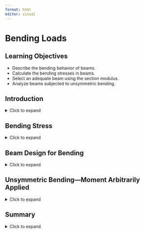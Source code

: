 ```yaml
---
format: html
editor: visual
---
```


# Bending Loads {#sec-bending-loads}

::: {.callout-note icon="false"}
## Learning Objectives

-   Describe the bending behavior of beams.
-   Calculate the bending stresses in beams.
-   Select an adequate beam using the section modulus.
-   Analyze beams subjected to unsymmetric bending.
:::

## Introduction {.unnumbered}

<details>

<summary>Click to expand</summary>

Beams are structural members that support loads along their length. Typically, these loads are perpendicular to the axis of the beam and cause only shear forces and bending moments.

**Figure 9.1 Overarching book figure**  

As we found in previous chapters, internal forces and moments and section properties are crucial to calculating stresses and deflections. The same is true for finding stresses and deflections in beams. This chapter describes calculating bending stresses in beam with considerations for unsymmetric bending and beam design.

**Figure 9.2** Looking up at bridge beams used to support a landscaped bicycle and pedestrian bridge in Seattle.

</details>

## Bending Stress

<details>

<summary>Click to expand</summary>

This section will discuss bending behavior of straight, symmetric, homogeneous beams. This section will be limited to beams that have a cross section that is symmetric with an axis and the bending moment is around an axis that is perpendicular to the axis of symmetry. Examine the initially unaltered beam depicted in Figure 9.3, characterized by a rectangular cross-section, and annotated with both horizontal and vertical grid lines.

**Figure 9.3** A unloaded beam with a rectangular cross-section.

Upon the application of a bending moment, the tendency emerges to deform these lines, conforming to the pattern illustrated in Figure 9.4. Observe the curvature of the horizontal lines, and note that the vertical lines, while maintaining straightness, undergo a rotation. The application of a bending moment induces stretching in the material at the bottom section of the bar and compression in the material at the top section. As a result, within the transitional zone between these two regions, there exists a surface known as the **neutral surface**, where the horizontal fibers of the material experience no change in length (no compression or tension). When viewed on a cross-section, the neutral surface appears as a horizontal line known as the **neutral axis**.

**Figure 9.4** The deformation of the beam in Figure 9.3 when subjected to a symmetric bending moment.

We can make a similar observation when a kids toy undergoes bending as shown in Figure 9.5. This toy is subjected to a bending moment in the opposite direction of the beam in Figure 9.4, this will switch the behavior of the top and the bottom surfaces. Notice in Figure 9.5 the fibers at the top are pulled apart while the bottom surface fibers are pushed together.

**Figure 9.5** The distortion of a kid's toy when undergoing bending.

We can take this knowledge about deformations due to bending and apply it to the failure of the column in Figure 9.6. Notice that the column was fixed at the base and was subjected to a transverse force that caused failure. The fibers on the right side of the column failure point were pulled apart while the fibers on the left side of the column failure point were compressed.

**Figure 9.6** Column failure due to bending.

We will make the following assumptions about deformations due to bending:

-   There must be a neutral surface parallel to both the upper and lower surfaces, where the length remains constant.

-   Throughout the deformation, all cross sections of the beam remain plan and perpendicular to the longitudinal axis.

-   The cross section will keep it's shape, we will ignore the Poisson effects discussed in Chapter 4 of this text.

**Figure 9.7** Element in beam bending.

To understand bending stress in a beam subjected to arbitrary loads, examine a small element extracted from the beam in Figure 9.7. The derivation of the bending strain equation remains unaffected by the beam type or specific loads. Remember the fundamental definition of normal strain:

\[math\]

We can use this to calculate the normal strain along AB in our beam.

\[math\]

Distance y is measured relative to the neutral surface and is positive above the neutral surface and negative below. Prior to bending, the line AB is the same length at all values of y.  However, when bending occurs, the length of A'B' varies.  The length A'B' experiences a reduction in length as the section moves farther above the neutral surface, and conversely, it undergoes an increasing extension below the neutral surface.  By definition, the length of the neutral surface doesn't change and remains the same as length AB. We can describe the lengths AB and A'B' using the radius of curvature (ρ) and the differential angle (dθ) shown in Figure 9.7.

\[math\]

We can now substitute these lengths into our strain equation:

\[math\]

Simplifying

\[nath\]

This relationship shows us that the longitudinal strain, ε, varies lineraly with the distance, y, from the neutral surface.  The maximum stress occurs at the outermost fibers, extreme top and bottom of the section.  We call this maximum distance from the netrual surface, c.  We can now write a relationship for the maximum absolute value of the strain, εm.

\[math\]

Assuming that our material behaves in a linearly elastic manner, we can use Hooke's Law, \[math\], to rewrite the strain relationship above into a relationship of stresses:

\[math\]

Therefore, similar to the variation in normal strain, normal stress, σ, will fluctuate from zero at the neutral surface to a maximum value, σmax, at a distance c from the neutral surface as shown in Figure 9.8.

**Figure 9.8** Bending stress variation.

To determine the position of the neutral surface, we necessitate the condition where the resultant force generated by the stress distribution across the cross-sectional area is equal to zero.

\[math\]

We can now substitute our previous relationship between stress and distance from neutral axis.

\[math\]

Since \[math\] does not equal zero we are left with:

\[math\]

This integral represents the first moment of area, as discussed in Section 8.1. This equation indicates that the first moment of the cross-section about its neutral axis must be zero. Recall that the location of the centroid was determined by \[math\]. Consequently, for a member experiencing pure bending and as long as the stresses remain within the elastic range, the neutral axis traverses through the centroid of the section since \[math\] (the distance from the neutral axis to the centroid) is zero.

We can ascertain the stress in the beam by setting the moment M equal to the moment produced by the stress distribution around the neutral axis.

\[math\]

Since

\[math\]

We can write

\[math\]

You might notice that the integral, \[math\], represents the moment of inertia, or second moment of area, of the cross-sectional area about the neutral axis. We will denote the moment of inertia with **I**. This topic was covered in Section 8.2 of this text if you need a review.

Rearranging the previous equation to obtain the **flexure formula**:

\[math\]

Where:

σ~max~ = the maximum normal stress in the beam, note that a complete description includes magnitude, units, tension, or compression

M = the internal moment calculated about the neutral axis of the cross section, determined from method of sections or shear and moment diagrams

c = the perpendicular distance from the neutral axis to the point the farthest away from the neutral axis

I = the moment of inertial or second moment of area about the neutral axis

We know from previous derivation that:

\[math\]

we can rearrange to provide the following relationship:

\[math\]

We can determine a similar flexure formula to calculate the bending stress at any point along the cross section:

\[math\]

Similar to Chapter 2, when reporting normal stress you include if that stress is in tension or compression. During the derivation, we used a beam that was bending concave upwards. In Chapter 7 we indicated that this type of moment was considered positive. This leads to compression above the neutral axis and tension below. The inverse is true when the beam is subjected to negative bending moment as shown in Figure 9.9.

**Figure 9.9** Bending stress sign convention.

::: {.callout-note icon="false"}
## Step-by-step: Calculating Bending Stress

1.  Determine the **internal moment** at the point to which you want to calculate the bending stress. If you know the point along the length of the beam that you are investigating, then you can cut a section and apply equilibrium equations to determine this moment. If you need to find the maximum bending stress then draw the moment diagram to find the maximum internal moment. (Review of this is in Chapter 7 of this text).

<!-- -->

2.  Determine the section properties of the beam. This will require knowing the location of the **centroid**, **neutral axis**, and the **moment of inertia**. (Review of this is in Chapter 8 of this text or a table listing values of I for selected common shapes is in the Appendix.)

<!-- -->

3.  Identify the specific **location on the section** for which you are computing the normal stress, y (or c, if you are calculating the maximum normal stress.)

<!-- -->

4.  Ensure that the units of M, I, and y (or c) are consistent then use one of the flexure formulas to calculate bending stress. Ensure that the result contains the magnitude, units, and tension or compression.
:::

::: {#example-9.1 .callout-note collapse="true" icon="false"}
## Example 9.1: Simple bending stress problem 

A beam with the shown cross section is subjected to a positive moment of 50 k-in. Calculate the normal stress at the top, bottom, and interface between flange and web.

\[figure\]

We first start with the internal moment, this is a given in the problem statement to be +50k-in. Positive moment indicates that the beam is bending concave up, compression above the neutral axis and tension below.

\[figure\]

We next need to determine the beam properties -- centroid and moment of inertia. Since this is not a standard shape and the shape is not symmetric in the y direction, we will need to calculate this by hand. We cover this shape in detail in Chapter 8.

\[figure\]

\[table with math\]

\[math Y bar = \]

There are three parts to this problem that change the y value. We will start with calculating the stress at the top of the section, using the flexure formula:

\[math\]

Before we plug in our values, we need to ensure that the units are consistent.

-   M = 50k·in.

-   y = 2.25 in.

-   I = 86.0625 in.4

Since all units are in kips and inches, we are going to plug into our flexure formula:

\[math\]

For a complete answer we need to include magnitude, units, and tension or compression. The magnitude is 1.31, the units will be \[math\] or ksi. To determine the tension or compression we will look at the sign of the internal moment and where along the section we are calculating the bending stress. In our example the moment is positive, and we calculate the stress at the top of the section our answer will be in compression.

\[figure\]

\[math\]

Note that, as long as we are careful to use the correct signs for M and y (both positive in this case), the answer will also come out with the correct sign (negative in this case which indicates compression).

We will now calculate the normal stress at the bottom of the beam. The only quantity that changes is the y value -- we will now use the distance from the neutral axis to the bottom of the beam (3.75 in).

\[math\]

The moment is positive, so the beam bends concave up, anything below the neutral axis is in tension.

\[math\]

This again works mathematically as long as we use the correct positive sign for the M and negative sign for y (since the point of interest is below the neutral axis). The answer comes out positive, indicating tension and matching our expectation.

Finally, we can calculate the normal stress at the junction of the flange and the web. We will need to find the distance from the neutral axis the flange web junction.

\[figure\]

\[figure\]

\[math\]

Since the flange web junction is above the neutral axis and our beam is subjected to positive moment, our bending stress will be in compression.

\[math\]
:::

::: {#example-9.2 .callout-note collapse="true" icon="false"}
## Example 9.2: Bending stress problem 

Calculate the maximum tensile and maximum compressive bending stress in the beam shown below.

\[figure\]

\[figure\]

\[figure\]

The first step is to find the internal forces in the beam so that we can find the maximum positive and negative moments. The best way to do this is to draw the moment diagram. We did this in detail in an example problem \[which one?\] in Chapter 7 of this text.

The moment diagram is to the left and we can see that the maximum positive moment is 37.125 kN\*m and the maximum negative moment is 30 kN\*m.

We next need to determine the beam properties -- centroid and moment of inertia. Since this is not a standard shape and the shape is not symmetric in the y direction, we will need to calculate this by hand. We cover this shape in detail in Chapter 8 \[link to centroid and moment of inertia example in ch 8\].

\[figure\]

\[figure\]

\[table with math\]

Y bar =

\[table with math\]

Ix =

The positive bending moment will cause compression at the top of the cross-section and compression at the bottom. The negative bending moment will cause tension at the top and compression at the bottom. It's not obvious by inspection which of these two tensile stresses will be larger, nor which of the two compressive stresses will be larger. We should calculate all four to compare.

Before we plug in our values, we need to ensure that the units are consistent so we will change everything to Newtons and meters.

-   M~pos~ = 37.125 kN·m = 37.125 x 103 N·m

-   M~neg~ = 30 kN·m = 30 x 103 N·m

-   y~top~ = 89.43 mm = 0.08943 m

-   y~btm~ = 130.57 mm = 0.13057 m

-   I~x~ = 90,862,095 mm4 = 90.862095 x 10-6 m4

We will start with calculating the stress at the top and bottom of the section due to the maximum positive moment, using the flexure formula:

\[figure\]

\[math\]

Now we can do something similar for the maximum negative bending stress.

\[figure\]

\[math\]

The overall maximum tensile stress for this beam occurs at the bottom of the section due to positive moment, 53.35 MPa (T). The overall maximum compressive stress (43.11 MPa (C)) also occurs at the bottom of the section in a different part of the beam, but is due to the negative moment.

For many situations the overall largest stress would be sufficient. However, there are materials that behave differently depending on whether they are subjected to tensile or compressive stress. Concrete is a good example of this, as it is very good with compressive stresses but poor with tensile stresses. Steel rebar is placed inside concrete members to support the tensile stresses as shown in Figure 9. 10. At this point in your engineering career it is good practice to report both the maximum tensile and compressive stresses at each critical point on the beam.

**Figure 9.10** The end of the prestressed concrete beam showing the prestressing steel and rebar.
:::

</details>

## Beam Design for Bending

<details>

<summary>Click to expand</summary>

Frequently, beam design is governed by the bending moment. In this section, we will leverage our understanding of bending stress to design beams capable of withstanding their applied internal moments. We will design two common categories of beams. We'll start with rolled steel beams of varying cross sections. You can find a sampling of these standard shapes in Appendix A of this text. We'll then discuss rectangular cross-sections, which are common for timber beams.

A safe design requires that the allowable stress of the material used is greater than the stress due to the loading. When we design a structure, we need to know what the material properties are so that we can produce safe designs. In the flexure equation for maximum bending stress, \[math\], there are four variables: σm, Mmax, c, and I. We will start with the allowable stress of the material, σall, and use the \[Equation\] derived from the loading condition. What is left are section properties, I, and c. For standard shapes these are combined into one variable, section modulus (S):

\[math\]

We can substitute this value into the flexure formula and rearrange for Smin -- the minimum allowable value of the section modulus for the beam:

\[math\]

### Design of Standard Steel Sections

As long as we design our beam such that its section modulus is larger than Smin, the beam is guaranteed not to fail due to bending stress. Rolled steel beams tend to have relatively complex cross-sections with multiple dimensions that can be varied in order to alter its section modulus and therefore its resistance to bending stress. Designing each dimension individually would be time consuming and it would be costly to manufacture a unique beam for every loading condition. Instead, beams are mass produced in standard sizes and engineers simply select the most appropriate beam for their specific need. There will be many standard steel shapes that will satisfy this equation, meaning they will be safe. Engineering is determining which of the shapes that work you will use. Often there are many criteria that you will need to consider. In this section we will use cost to determine the shape. Steel beams are priced by their weight, the higher the weight the more expensive. To choose the most economical shape, we will choose the shape with the smallest weight (smallest cross-sectional area).

There are basic structural steel shapes that have standardized cross sectional dimensions. W shapes (standing for Wide Flange) are often used for beam design as they have an efficient cross section. Figure 9.11 is a sample of the beam table in the Appendix.

**Figure 9.11** Portion of the W Section table from Appendix A

Each beam has a designation that gives us quick information about the section, see figure 9.12.

**Figure 9.12** Description of the Shape designation in U.S. Customary Units.

Notice in the sample beam section table in Figure 9.11 they are all W shapes and grouped by approximate height (first number). Within each height grouping the shapes are arranged from lightest to heaviest (second number) when going from the bottom to top of the height grouping. For each standard shape in this table the cross-sectional area, depth (height), flange and web dimensions, moment of inertia in the x and y directions, section modulus, in the x and y direction, and the radius of gyration in the x and y directions (this is a geometric property related to buckling, we will use this in Chapter 15 of this text) are given.

::: {.callout-note style=".unnumbered" icon="false"}
## Step-by-step: Most Economical Beam Design (standard shapes)

1.  Establish the allowable stress, σ~all~, value of sigma for the chosen material by referring to a table of material properties or consulting design specifications. Proceed with the following steps assuming that σ~all~ is the same for tension and compression.

<!-- -->

2.  Determine the maximum absolute value of the bending moment \[Equation\] **i**n the beam by drawing the shear force and bending moment diagrams. (Review of this is in Chapter 7 of this text).

<!-- -->

3.  Calculate the minimum allowable value of the section modulus using this equation: \[math\]

<!-- -->

4.  For a rolled steel beam, refer to the relevant table in the Appendix. Among the accessible beam sections, focus solely on those with a section modulus surpassing the minimum value calculated in step 3, \[math\]. Start at the bottom of the table and select one beam in each height section (if applicable). Then from this short list, choose the section with the smallest weight per unit length, as it represents the most economical option for which \[math\]. It's essential to note that this choice may not necessarily correspond to the section with the smallest S value.
:::

In certain instances, the selection of a section might be constrained by factors such as the permissible depth of the cross-section or the allowable deflection of the beam. This discussion is limited to materials that behave the same in tension and compression. If this is not the case (such as when you use concrete), then you may need to check multiple points along the length of the beam. Additionally, if the section is not symmetric about the neutral axis, the maximum tensile and compressive stresses may not occur at the point where M is max or min. Lastly, this procedure only considers bending stresses. Although bending stresses do control the design of most beams, there are instances where shear or deflection will control. We will discuss this more in Chapter 11 in this text.

::: {#example-9.3 .callout-note collapse="true" icon="false"}
## Example 9.3: Design  of a Standard Steel Section

Knowing that the allowable normal stress for the steel used is 24 ksi, select the most economical wide-flange beam to support the loading shown.

\[figure\]

The first step is to find the internal forces in the beam, we will start by calculating the reactions.

\[figure\]

\[math\]

Now that we have the reactions, we can build the shear diagram. We will start on the left side and go up the reaction at support A, 6.45 kips. We will continue along the beam following the loads to finish the shear diagram.

\[figure\]

To build the moment diagram we will calculate the area under the curve from the shear diagram using geometry. We will calculate the area of three rectangles and two triangles.

\[small figure?\]

\[math\]

From the moment diagram we can see that \[math\]. We will use this value and σall = 24 ksi (given in the problem statement) to calculate the minimum section modulus needed, *S~min~*.

\[math\]

Now that we know the minimum section modulus needed for this beam, we will go to the standard beam table in Appendix A. Focusing on the Sx column, we will start at the bottom of the table and choose one shape from each height section that is applicable.

For our beam, the following sections will be adequate for bending:

-   W8 x 21

-   W10 x 19

-   W12 x 22

<!-- -->

-   W14 x 22

We didn't choose any from the W4, W5, and W6 groupings because none of these beams have a section modulus greater than 17.64 in^3^. We also didn't continue with groupings greater than W14 because those sections are far larger than what we need as noted by the weight (second number in the designation).

Now we will choose the most economical beam by comparing the last number in the designation, as this represents the weight per foot of the beam. The most economical section for this material and loading is the **W10 x 19**. This beam weighs 19 lb/ft and is the lightest of the beams we identified.
:::

### Design of Rectangular Sections

Rectangular cross-sections are common for timber beams. There are only two dimensions that need to be specified, base and height. While there are standard rectangular cross-sections too (e.g. 2" x 4") we'll approach the design of rectangular cross-sections by assuming that one dimension scales with the other and so we only need to specify a single dimension. Rather than select from a list of standard cross-sections, we'll specify this required dimension exactly.

We can calculate the minimum section modulus as before

\[math\]

Now set this value

\[math\]

For a rectangle

\[math\]

So

\[math\]

Problems will be set up such that there is a relationship between b and h, which leaves only one unknown that can be solved for directly. This will be the minimum acceptable size for this dimension---anything larger than the calculated value will not fail due to bending stress.

::: {#example-9.4 .callout-note collapse="true" icon="false"}
## Example 9.4: Design of rectangular cross-section

A simply supported timber beam spans a gap of 10 m. It is subjected to a uniform distributed load w = 15 kN/m as shown. The beam has a rectangular cross-section and will be manufactured such that the height is 2x the base. Determine the minimum acceptable dimensions for the cross-section of this beam if the maximum allowable bending stress of the timber is 12 MPa.

\[figure\]

The allowable stress is given as σall = 12 MPa. Determine the magnitude of the maximum internal bending moment by drawing the shear force and bending moment diagrams. Since the loading is symmetric, the total applied load of 15 \* 10 = 150 kN will be split evenly between the two supports. The reaction force at each support will be 75 kN.

\[figure\]

The magnitude of the maximum internal bending moment \[math\]

Now we can determine the required section modulus. Be careful with the order of magnitude of the bending moment and allowable stress.

\[math\]

We can use this value to determine the required dimensions of the cross-section. Recall that h = 2b for this beam.

\[math\]

The minimum required dimensions to ensure this beam doesn't fail due to bending stress are b = 153 mm and h = 306 mm.
:::

For the purposes of this text, it is appropriate to give exact answers to 3 significant figures. In practice we wouldn't generally specify the required dimension down to the mm since this is unnecessarily precise to manufacture. It is more practical to design to perhaps the nearest 10 mm, remembering to always round up. For example, we calculated the required dimension b = 153 mm. We must not round this down to 150 mm as this are below the required value, but rounding up to 160 mm would be acceptable. While not included in this problem, there would also be a factor of safety (Section 4.8) included in all designs in practice.

::: {.callout-note icon="false"}
## Step-by-step: Title?

1.  Establish the allowable stress, σ~all~, value of sigma for the chosen material by referring to a table of material properties or consulting design specifications. Proceed with the following steps assuming that σ~all~ is the same for tension and compression.

<!-- -->

2.  Determine the maximum absolute value of the bending moment \[Equation\]in the beam by drawing the shear force and bending moment diagrams. (Review of this is in Chapter 7 of this text).

<!-- -->

3.  Calculate the minimum allowable value of the section modulus using this equation: \[math\]

<!-- -->

4.  Set this \[math\], substitute in the given relationship between b and h, and solve for the unknown dimension.
:::

</details>

## Unsymmetric Bending---Moment Arbitrarily Applied

<details>

<summary>Click to expand</summary>

Occasionally, a member may experience loading where the bending moment, M, does not align with one of the principal axes of the cross-section. In such cases, it is advisable to initially resolve the moment into components along the principal axes. Subsequently, the flexure formula can be applied to ascertain the normal stress induced by each moment component. Finally, by employing the principle of superposition, the resultant normal stress at the specific point can be determined.

**Figure 9.13** Moment arbitrarily applied to a rectangular cross section.

To systematize this process, envision a beam with a rectangular cross-section subjected to a moment, **M**, as depicted in Figure 9.13(a). Here, **M** forms an angle, θ, with the maximum principal z-axis, which is the axis of maximum moment of inertia for the cross-section. It is assumed that θ is positive when directed from the positive z-axis towards the positive y-axis. We can resolve **M** into y and z components:

\[math\]

We can see in Figure 9.13 (b) the components of M acting on the rectangular cross section. It is important to keep track of which side of the beam is in compression and tension when subjected to both Mz and My. We will use tensile stress as positive and compressive stress as negative. When we look at a +Mz we can see that this moment causes the top of the section to be in compression and the bottom of the section to be in tension. When we inspect the section when subjected to +My, we can see that the left side will be in tension while the right side will be in compression. Combining what we know about the sign convention with the flexure formula we can calculate the resultant normal stress at any point on the cross section using the following equation:

\[math\]

Note that for the signs to work correctly we must assign the appropriate sign to the y and z values and to the components of the bending moment. These values are measured from the coordinate system that originates at the centroid where the x axis is coming out of the page. You can also ignore all of the signs and use your spatial awareness to determine if each term is in tension or compression due to the applied moment.

Previously we identified the neutral axis---a line marking points of zero stress, When the bending moment acted around the horizontal axis, the neutral axis was also horizontal and passed through the centroid of the cross-section. When the bending moment acts at an angle (θ) from the horizontal axis, the neutral axis will still pass through the centroid but it will not be horizontal. It too will be at an angle (α). We can now determine the orientation of the neutral axis, as this will commonly not coincide with the axis of bending moment. We can derive the orientation of the neutral axis by setting the previous normal stress equation equal to zero:

\[math\]

Now we can rearrange this to solve for y.

\[math\]

Now we can put this equation in terms of M by using \[math\] and \[math\] to obtain:

\[math\]

Since the slope of the line is \[math\] where the angle α represents the angle the neutral axis forms with the z axis and can be written as:

\[math\]

::: {#example-9.5 .callout-note collapse="true" icon="false"}
## Example 9.5: Unsymmetric Bending 

A bending moment M = 400 kip⸱in. is applied around an axis 65° above the negative z-axis as shown. Determine the bending stress at corners A, B, C, and D. Also determine the orientation of the neutral axis with respect to the z-axis.

\[figure\]

**Solution**

We first determine the components of the bending moment around the y- and z-axes.

\[math\]

We'll also need the area moment of inertia around both axes.

\[math\]

Now we can calculate the stress at each corner using.

\[math\]

Pay close attention to the signs used for each term.

A:

\[math\]

B:

\[math\]

C:

\[math\]

D:

\[math\]

Note that due to the symmetry of the cross-section, the stresses at diagonally opposite corners have the same magnitude but opposite signs. This can be used to shorten the problem by only calculating the stresses at two corners (say A and B) and identifying the stresses at the opposite corners.

\[figure\]

The orientation of the neutral axis is found from:

\[math\]
:::

::: {#example-9.6 .callout-note collapse="true" icon="false"}
## Example 9.6: Unsymmetric Bending 

A bending moment M = 25 kip⸱ft is applied to a W14 x 43 beam around an axis 40° above the positive z-axis as shown. Determine the maximum tensile bending stress in the section and the orientation of the neutral axis with respect to the z-axis.

\[figure\]

**Solution**

\[figure\]

The dimensions of the W14 x 43 beam can be found in Appendix A. We can also look up the area moment of inertia about both axes.

\[math\]

Next determine the components of the bending moment around the y- and z-axes. Since the bending moment is given in kip⸱ft and all of the dimensions are given in inches, we'll convert the bending moment to kip⸱in. at this stage.

\[math\]

The bending stress at any point can be calculated using:

\[math\]

The maximum tensile bending stress will occur at the corner where both of these terms are positive. Since both Mz and My are positive, it should be apparent that the y-distance should be negative and the z-distance should be positive, so the maximum tensile bending stress will occur at the bottom left corner. At this point, \[math\] and \[math\].

\[math\]

\[figure\]

The orientation of the neutral axis is found from:

\[math\]
:::

</details>

## Summary {style=".unnumbered"}

<details>

<summary>Click to expand</summary>

::: {.callout-note icon="false"}
## Key takeaways

Beams under load will experience normal stresses that vary linearly along the height of the cross section. Assuming that the material is homogenous and linear elastic, the flexure formula can be used to calculate the normal stresses. Care must be taken to ensure that bending stresses are reported with magnitude units and tension/compression.

Engineers designing beams must consider the response of the beam to bending stress, amongst other criteria. We start the design process in this chapter by using the allowable stress and maximum moment to determine the minimum section modulus. This minimum section modulus is used to choose an adequate, economical beam shape. We will discuss future chapters additional criteria to design a beam.

When a member experiences loading where the bending moment, M, does not align with one of the principal axes of the cross-section, a method of super position is used to determine the resultant normal stress at a specific point. We can also calculate the orientation of the of the neutral axis due to this unsymmetric loading.
:::

::: {.callout-note icon="false"}
## Key equations

**Flexure formulas:** 

\[math\]

**Unsymmetric bending---moment arbitrarily applied**:

\[math\]

**Orientation of the neutral axis**:

\[math\]
:::

</details>
